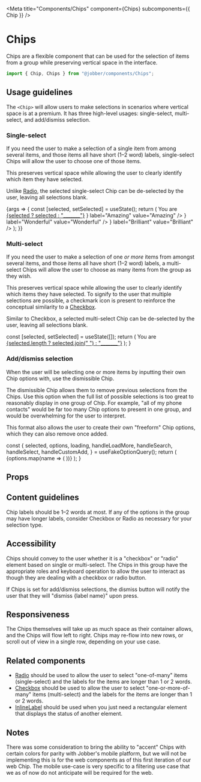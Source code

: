 
<Meta title="Components/Chips" component={Chips} subcomponents={{ Chip }} />

# Chips

Chips are a flexible component that can be used for the selection of items from
a group while preserving vertical space in the interface.

```ts
import { Chip, Chips } from "@jobber/components/Chips";
```

## Usage guidelines

The `<Chip>` will allow users to make selections in scenarios where vertical
space is at a premium. It has three high-level usages: single-select,
multi-select, and add/dismiss selection.

### Single-select

If you need the user to make a selection of a single item from among several
items, and those items all have short (1–2 word) labels, single-select Chips
will allow the user to choose one of those items.

This preserves vertical space while allowing the user to clearly identify which
item they have selected.

Unlike [Radio](/docs/components-radiogroup--radio-group), the selected
single-select Chip can be de-selected by the user, leaving all selections blank.

<Canvas>
  <Story name="Chips">
    {args => {
      const [selected, setSelected] = useState();
      return (
        <Content>
          <Text>
            You are <u>{selected ? selected : "_______"}</u>
          </Text>
          <Chips {...args} selected={selected} onChange={setSelected}>
            <Chip
              prefix={<Avatar initials="AZ" />}
              label="Amazing"
              value="Amazing"
            />
            <Chip
              prefix={<Icon name="video" />}
              label="Wonderful"
              value="Wonderful"
            />
            <Chip
              prefix={<Icon name="starFill" />}
              label="Brilliant"
              value="Brilliant"
            />
            <Chip label="Magnificent" value="Magnificent" />
          </Chips>
        </Content>
      );
    }}
  </Story>
</Canvas>

### Multi-select

If you need the user to make a selection of one _or more_ items from amongst
several items, and those items all have short (1–2 word) labels, a multi-select
Chips will allow the user to choose as many items from the group as they wish.

This preserves vertical space while allowing the user to clearly identify which
items they have selected. To signify to the user that multiple selections are
possible, a checkmark icon is present to reinforce the conceptual similarity to
a [Checkbox](/docs/components-checkbox--checkbox).

Similar to Checkbox, a selected multi-select Chip can be de-selected by the
user, leaving all selections blank.

  const [selected, setSelected] = useState([]);
  return (
    <Content>
      <Text>
        You are <u>{selected.length ? selected.join(" ") : "_______"}</u>
      </Text>
      <Chips type="multiselect" selected={selected} onChange={setSelected}>
        <Chip label="Amazing" value="Amazing" />
        <Chip label="Wonderful" value="Wonderful" />
        <Chip label="Brilliant" value="Brilliant" />
        <Chip label="Magnificent" value="Magnificent" />
      </Chips>
    </Content>
  );
}

<Canvas withSource="none">
  <MultiSelectExample />
</Canvas>

### Add/dismiss selection

When the user will be selecting one or more items by inputting their own Chip
options with, use the dismissible Chip.

The dismissible Chip allows them to remove previous selections from the Chips.
Use this option when the full list of possible selections is too great to
reasonably display in one group of Chip. For example, "all of my phone contacts"
would be far too many Chip options to present in one group, and would be
overwhelming for the user to interpret.

This format also allows the user to create their own "freeform" Chip options,
which they can also remove once added.

  const {
    selected,
    options,
    loading,
    handleLoadMore,
    handleSearch,
    handleSelect,
    handleCustomAdd,
  } = useFakeOptionQuery();
  return (
    <Chips
      type="dismissible"
      selected={selected}
      onChange={handleSelect}
      onCustomAdd={handleCustomAdd}
      isLoadingMore={loading}
      onSearch={handleSearch}
      onLoadMore={handleLoadMore}
    >
      {options.map(name => (
        <Chip key={name} label={name} value={name} />
      ))}
    </Chips>
  );
}

<Canvas withSource="none">
  <AddDismissSelectionExample />
</Canvas>

## Props

<ArgsTable of={Chips} />

## Content guidelines

Chip labels should be 1–2 words at most. If any of the options in the group may
have longer labels, consider Checkbox or Radio as necessary for your selection
type.

## Accessibility

Chips should convey to the user whether it is a "checkbox" or "radio" element
based on single or multi-select. The Chips in this group have the appropriate
roles and keyboard operation to allow the user to interact as though they are
dealing with a checkbox or radio button.

If Chips is set for add/dismiss selections, the dismiss button will notify the
user that they will "dismiss {label name}" upon press.

## Responsiveness

The Chips themselves will take up as much space as their container allows, and
the Chips will flow left to right. Chips may re-flow into new rows, or scroll
out of view in a single row, depending on your use case.

## Related components

- [Radio](/docs/components-radiogroup--radio-group) should be used to allow the
  user to select "one-of-many" items (single-select) and the labels for the
  items are longer than 1 or 2 words.
- [Checkbox](/docs/components-checkbox--checkbox) should be used to allow the
  user to select "one-or-more-of-many" items (multi-select) and the labels for
  the items are longer than 1 or 2 words.
- [InlineLabel](/components/inline-label) should be used when you just need a
  rectangular element that displays the status of another element.

## Notes

There was some consideration to bring the ability to "accent" Chips with certain
colors for parity with Jobber's mobile platform, but we will not be implementing
this is for the web components as of this first iteration of our web Chip. The
mobile use-case is very specific to a filtering use case that we as of now do
not anticipate will be required for the web.
